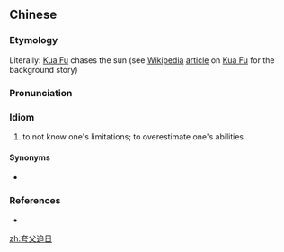==Chinese==
{{zh-forms|type=211}}

===Etymology===
Literally: [[w:Kua Fu|Kua Fu]] chases the sun (see [[Wikipedia]] [[article]] on [[w:Kua Fu|Kua Fu]] for the background story)

===Pronunciation===
{{zh-pron
|m=kuāfù-zhuīrì
|c=kwaa1 fu6 zeoi1 jat6
|cat=id
}}

===Idiom===
{{zh-idiom}}

# to not know one's limitations; to overestimate one's abilities

====Synonyms====
* {{zh-l|夸父逐日}}

===References===
* {{pedialite|Kua Fu}}

[[zh:夸父追日]]
